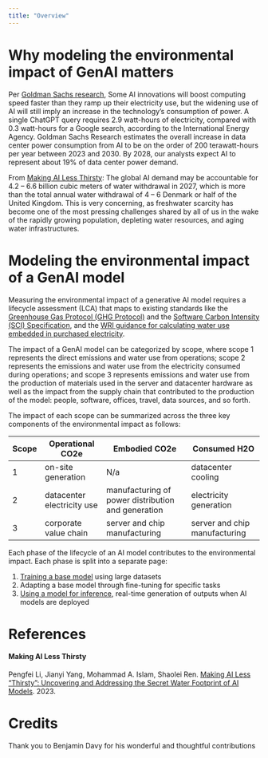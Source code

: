 ```yaml
---
title: "Overview"
---
```


# Why modeling the environmental impact of GenAI matters

Per [Goldman Sachs research](https://www.goldmansachs.com/insights/articles/AI-poised-to-drive-160-increase-in-power-demand), Some AI innovations will boost computing speed faster than they ramp up their electricity use, but the widening use of AI will still imply an increase in the technology’s consumption of power. A single ChatGPT query requires 2.9 watt-hours of electricity, compared with 0.3 watt-hours for a Google search, according to the International Energy Agency. Goldman Sachs Research estimates the overall increase in data center power consumption from AI to be on the order of 200 terawatt-hours per year between 2023 and 2030. By 2028, our analysts expect AI to represent about 19% of data center power demand.

From [Making AI Less Thirsty](#making-ai-less-thirsty): The global AI demand may be accountable for 4.2 – 6.6 billion cubic meters of water withdrawal in 2027, which is more than the total annual water withdrawal of 4 – 6 Denmark or half of the United Kingdom. This is very concerning, as freshwater scarcity has become one of the most pressing challenges shared by all of us in the wake of the rapidly growing population, depleting water resources, and aging water infrastructures.

# Modeling the environmental impact of a GenAI model

Measuring the environmental impact of a generative AI model requires a lifecycle assessment (LCA) that maps to existing standards like the [Greenhouse Gas Protocol (GHG Protocol)](https://ghgprotocol.org) and the [Software Carbon Intensity (SCI) Specification](https://github.com/Green-Software-Foundation/sci), and the [WRI guidance for calculating water use embedded in purchased electricity](https://files.wri.org/d8/s3fs-public/guidance-calculating-water-use-embedded-purchased-electricity_0.pdf).

The impact of a GenAI model can be categorized by scope, where scope 1 represents the direct emissions and water use from operations; scope 2 represents the emissions and water use from the electricity consumed during operations; and scope 3 represents emissions and water use from the production of materials used in the server and datacenter hardware as well as the impact from the supply chain that contributed to the production of the model: people, software, offices, travel, data sources, and so forth.

The impact of each scope can be summarized across the three key components of the environmental impact as follows:

| Scope | Operational CO2e | Embodied CO2e | Consumed H2O |
| ----- | ---------------- | ------------- | ------------ |
| 1     | on-site generation | N/a | datacenter cooling |
| 2     | datacenter electricity use | manufacturing of power distribution and generation | electricity generation |
| 3     | corporate value chain | server and chip manufacturing | server and chip manufacturing |

Each phase of the lifecycle of an AI model contributes to the environmental impact. Each phase is split into a separate page:
1. [Training a base model](/training) using large datasets
2. Adapting a base model through fine-tuning for specific tasks
3. [Using a model for inference](/inference), real-time generation of outputs when AI models are deployed

# References

#### Making AI Less Thirsty
Pengfei Li, Jianyi Yang, Mohammad A. Islam, Shaolei Ren. [Making AI Less “Thirsty”: Uncovering and Addressing the Secret Water Footprint of AI Models](https://arxiv.org/pdf/2304.03271). 2023.

# Credits

Thank you to Benjamin Davy for his wonderful and thoughtful contributions
